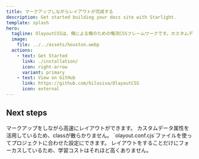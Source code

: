 ```yaml
---
title: マークアップしながらレイアウトが完成する
description: Get started building your docs site with Starlight.
template: splash
hero:
  tagline: OlayoutCSSは、俺による俺のための俺流CSSフレームワークです。カスタムデータ属性を活用してclassを散らかさずレイアウト可能です。
  image:
    file: ../../assets/houston.webp
  actions:
    - text: Get Started
      link: ./installation/
      icon: right-arrow
      variant: primary
    - text: View on GitHub
      link: https://github.com/hilosiva/OlayoutCSS
      icon: external
---
```



## Next steps

<CardGrid stagger>
  <Card title="高速にレイアウト" icon="pencil">
    マークアップをしながら高速にレイアウトができます。
  </Card>
  <Card title="classを散らかさない" icon="add-document">
    カスタムデータ属性を活用しているため、classが散らかりません。
  </Card>
  <Card title="サイトに合わせてカスタマイズ可能" icon="setting">
    `olayout.conf.cjs`ファイルを使ってプロジェクトに合わせた設定にできます。
  </Card>
  <Card title="学習コストが低い" icon="open-book">
    レイアウトをすることだけにフォーカスしているため、学習コストはそれほど高くありません。
  </Card>
</CardGrid>
